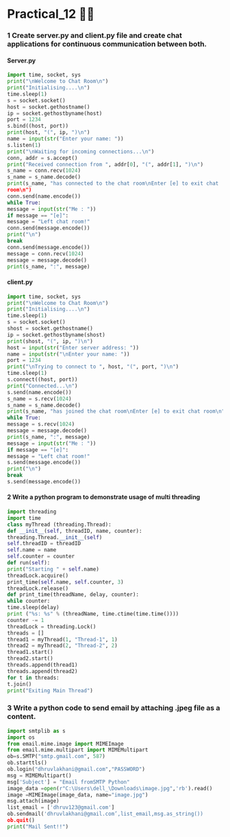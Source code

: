 # Practical_12 😶‍🌫️

### 1 Create server.py and client.py file and create chat applications for continuous communication between both.
#### Server.py
```py filename="Server.py" copy
import time, socket, sys
print("\nWelcome to Chat Room\n")
print("Initialising....\n")
time.sleep(1)
s = socket.socket()
host = socket.gethostname()
ip = socket.gethostbyname(host)
port = 1234
s.bind((host, port))
print(host, "(", ip, ")\n")
name = input(str("Enter your name: "))
s.listen(1)
print("\nWaiting for incoming connections...\n")
conn, addr = s.accept()
print("Received connection from ", addr[0], "(", addr[1], ")\n")
s_name = conn.recv(1024)
s_name = s_name.decode()
print(s_name, "has connected to the chat room\nEnter [e] to exit chat
room\n")
conn.send(name.encode())
while True:
message = input(str("Me : "))
if message == "[e]":
message = "Left chat room!"
conn.send(message.encode())
print("\n")
break
conn.send(message.encode())
message = conn.recv(1024)
message = message.decode()
print(s_name, ":", message)
```
#### client.py
```py filename="client" copy
import time, socket, sys
print("\nWelcome to Chat Room\n")
print("Initialising....\n")
time.sleep(1)
s = socket.socket()
shost = socket.gethostname()
ip = socket.gethostbyname(shost)
print(shost, "(", ip, ")\n")
host = input(str("Enter server address: "))
name = input(str("\nEnter your name: "))
port = 1234
print("\nTrying to connect to ", host, "(", port, ")\n")
time.sleep(1)
s.connect((host, port))
print("Connected...\n")
s.send(name.encode())
s_name = s.recv(1024)
s_name = s_name.decode()
print(s_name, "has joined the chat room\nEnter [e] to exit chat room\n")
while True:
message = s.recv(1024)
message = message.decode()
print(s_name, ":", message)
message = input(str("Me : "))
if message == "[e]":
message = "Left chat room!"
s.send(message.encode())
print("\n")
break
s.send(message.encode())
```

#### 2 Write a python program to demonstrate usage of multi threading

```py copy
import threading
import time
class myThread (threading.Thread):
def __init__(self, threadID, name, counter):
threading.Thread.__init__(self)
self.threadID = threadID
self.name = name
self.counter = counter
def run(self):
print("Starting " + self.name)
threadLock.acquire()
print_time(self.name, self.counter, 3)
threadLock.release()
def print_time(threadName, delay, counter):
while counter:
time.sleep(delay)
print ("%s: %s" % (threadName, time.ctime(time.time())))
counter -= 1
threadLock = threading.Lock()
threads = []
thread1 = myThread(1, "Thread-1", 1)
thread2 = myThread(2, "Thread-2", 2)
thread1.start()
thread2.start()
threads.append(thread1)
threads.append(thread2)
for t in threads:
t.join()
print("Exiting Main Thread")
```

### 3 Write a python code to send email by attaching .jpeg file as a content.

```py copy
import smtplib as s
import os
from email.mime.image import MIMEImage
from email.mime.multipart import MIMEMultipart
ob=s.SMTP("smtp.gmail.com", 587)
ob.starttls()
ob.login("dhruvlakhani@gmail.com","PASSWORD")
msg = MIMEMultipart()
msg['Subject'] = "Email fromSMTP Python"
image_data =open(r"C:\Users\dell_\Downloads\image.jpg",'rb').read()
image =MIMEImage(image_data, name="image.jpg")
msg.attach(image)
list_email = ['dhruv123@gmail.com']
ob.sendmail('dhruvlakhani@gmail.com’,list_email,msg.as_string())
ob.quit()
print("Mail Sent!!")
```